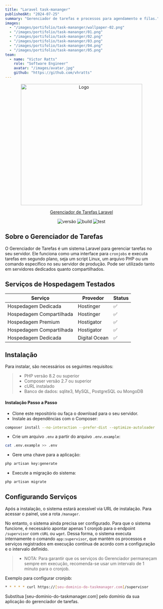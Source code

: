 ```yaml
---
title: "Laravel task-mananger"
publishedAt: "2024-07-25"
summary: "Gerenciador de tarefas e processos para agendamento e filas."
images:
  - "/images/portifolio/task-mananger/wallpaper-02.png"
  - "/images/portifolio/task-mananger/01.png"
  - "/images/portifolio/task-mananger/02.png"
  - "/images/portifolio/task-mananger/03.png"
  - "/images/portifolio/task-mananger/04.png"
  - "/images/portifolio/task-mananger/05.png"
team:
  - name: "Victor Ratts"
    role: "Software Engineer"
    avatar: "/images/avatar.jpg"
    github: "https://github.com/vhratts"
---
```


<p align="center">
<a href="https://github.com/victorratts13/laravel-task-manager" target="_blank" style={{display: 'flex', justifyContent: 'center'}}>
<img src="https://raw.githubusercontent.com/victorratts13/laravel-task-manager/main/public/app.png" width="400" alt="Logo" style={{width: '80px'}} />
</a>
</p>

<p align="center">
<a href="#" style={{fontSize: '30px'}}>Gerenciador de Tarefas Laravel</a>
</p>

<p align="center">
<img src="https://img.shields.io/badge/version-1.1.3-cyan" alt="versão" />
<img src="https://img.shields.io/badge/build-pass-red" alt="build" />
<img src="https://img.shields.io/badge/test-pass-green" alt="test" />
</p>


## Sobre o Gerenciador de Tarefas

O Gerenciador de Tarefas é um sistema Laravel para gerenciar tarefas no seu servidor. Ele funciona como uma interface para ```cronjobs``` e executa tarefas em segundo plano, seja um script Linux, um arquivo PHP ou um comando específico no seu servidor de produção. Pode ser utilizado tanto em servidores dedicados quanto compartilhados.

## Serviços de Hospedagem Testados

| Serviço | Provedor | Status |
|---------|----------|--------|
| Hospedagem Dedicada | Hostinger | ✅ |
| Hospedagem Compartilhada | Hostinger | ✅ |
| Hospedagem Premium | Hostigator | ✅ |
| Hospedagem Compartilhada | Hostigator | ✅ |
| Hospedagem Dedicada | Digital Ocean | ✅ |

## Instalação

Para instalar, são necessários os seguintes requisitos:

>- PHP versão 8.2 ou superior
>- Composer versão 2.7 ou superior
>- cURL instalado
>- Banco de dados: sqlite3, MySQL, PostgreSQL ou MongoDB

#### Instalação Passo a Passo
* Clone este repositório ou faça o download para o seu servidor.
* Instale as dependências com o Composer:
```sh
composer install --no-interaction --prefer-dist --optimize-autoloader
```
* Crie um arquivo ```.env``` a partir do arquivo ```.env.example```:
```sh
cat .env.example >> .env
```
* Gere uma chave para a aplicação:
```sh
php artisan key:generate
```
* Execute a migração do sistema:
```sh
php artisan migrate
```

## Configurando Serviços

Após a instalação, o sistema estará acessível via URL de instalação.
Para acessar o painel, use a rota ```/manager```.

No entanto, o sistema ainda precisa ser configurado. Para que o sistema funcione, é necessário apontar apenas 1 cronjob para o endpoint ```/supervisor``` com ```cURL``` ou ```wget```. Dessa forma, o sistema executa internamente o comando ```app:supervisor```, que mantém os processos e serviços registrados em execução contínua de acordo com a configuração e o intervalo definido.

>- NOTA: Para garantir que os serviços do Gerenciador permaneçam sempre em execução, recomenda-se usar um intervalo de 1 minuto para o cronjob.

Exemplo para configurar cronjob:
 ```bash
* * * * * curl https://[seu-dominio-do-taskmanager.com]/supervisor
 ```
Substitua [seu-dominio-do-taskmanager.com] pelo domínio da sua aplicação do gerenciador de tarefas.
